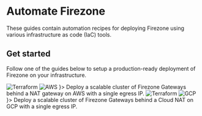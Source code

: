 
# Automate Firezone

These guides contain automation recipes for deploying Firezone using various
infrastructure as code (IaC) tools.

## Get started

Follow one of the guides below to setup a production-ready deployment of
Firezone on your infrastructure.

<KbCards>
  <KbCard
    title="Deploy Firezone on AWS"
    href="/kb/automate/terraform/aws"
    logo={
    <div>
      <Image width={200} height={200} alt="Terraform" src="/images/kb/automate/terraform-logo.svg" className="mx-auto mb-8" />
      <FaPlus size={32} className="mx-auto mb-8" />
      <Image width={100} height={100} alt="AWS" src="/images/kb/automate/aws-logo.svg" className="mx-auto mb-8" />
    </div>
  }>
    Deploy a scalable cluster of Firezone Gateways behind a NAT gateway on AWS
    with a single egress IP.
  </KbCard>
  <KbCard
    title="Deploy Firezone on GCP"
    href="/kb/automate/terraform/gcp"
    logo={
    <div>
      <Image width={200} height={200} alt="Terraform" src="/images/kb/automate/terraform-logo.svg" className="mx-auto mb-8" />
      <FaPlus size={32} className="mx-auto mb-8" />
      <Image width={220} height={220} alt="GCP" src="/images/kb/automate/gcp-logo.svg" className="mx-auto mb-8" />
    </div>
    }>
    Deploy a scalable cluster of Firezone Gateways behind a Cloud NAT on GCP
    with a single egress IP.

  </KbCard>
</KbCards>

<SupportOptions />
